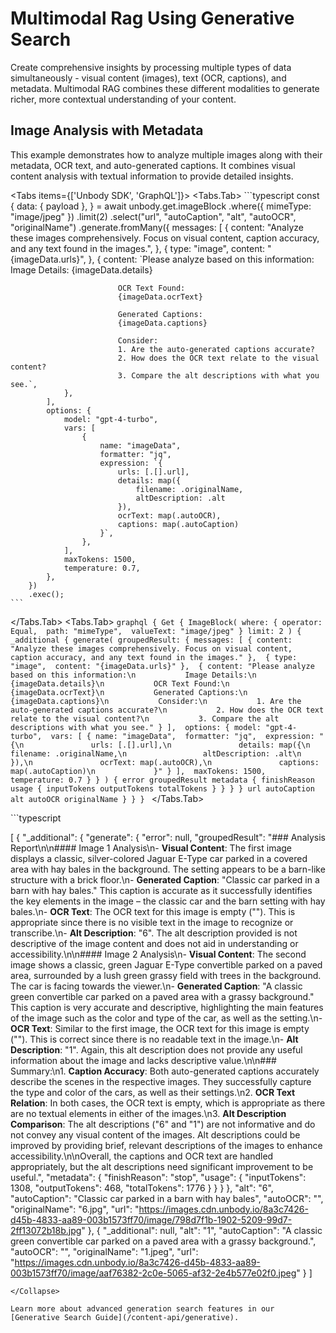 

# Multimodal Rag Using Generative Search

Create comprehensive insights by processing multiple types of data simultaneously - visual content (images), text (OCR, captions), and metadata. Multimodal RAG combines these different modalities to generate richer, more contextual understanding of your content.

## Image Analysis with Metadata
This example demonstrates how to analyze multiple images along with their metadata, OCR text, and auto-generated captions. It combines visual content analysis with textual information to provide detailed insights.

<Tabs items={['Unbody SDK', 'GraphQL']}>
  <Tabs.Tab>
    ```typescript
    const {
      data: { payload },
    } = await unbody.get.imageBlock
        .where({ mimeType: "image/jpeg" })
        .limit(2)
        .select("url", "autoCaption", "alt", "autoOCR", "originalName")
        .generate.fromMany({
            messages: [
                {
                    content: "Analyze these images comprehensively. Focus on visual content, caption accuracy, and any text found in the images.",
                },
                {
                    type: "image",
                    content: "{imageData.urls}",
                },
                {
                    content: `Please analyze based on this information:
                            Image Details:
                            {imageData.details}
                            
                            OCR Text Found:
                            {imageData.ocrText}
                            
                            Generated Captions:
                            {imageData.captions}
                            
                            Consider:
                            1. Are the auto-generated captions accurate?
                            2. How does the OCR text relate to the visual content?
                            3. Compare the alt descriptions with what you see.`,
                },
            ],
            options: {
                model: "gpt-4-turbo",
                vars: [
                    {
                        name: "imageData",
                        formatter: "jq",
                        expression: `{
                            urls: [.[].url],
                            details: map({
                                filename: .originalName,
                                altDescription: .alt
                            }),
                            ocrText: map(.autoOCR),
                            captions: map(.autoCaption)
                        }`,
                    },
                ],
                maxTokens: 1500,
                temperature: 0.7,
            },
        })
        .exec();
    ```
  </Tabs.Tab>
  <Tabs.Tab>
    ```graphql
    {
      Get {
        ImageBlock(
          where: {
            operator: Equal, 
            path: "mimeType", 
            valueText: "image/jpeg"
          }
          limit: 2
        ) {
          _additional {
            generate(
              groupedResult: {
                messages: [
                  {
                    content: "Analyze these images comprehensively. Focus on visual content, caption accuracy, and any text found in the images."
                  }, 
                  {
                    type: "image", 
                    content: "{imageData.urls}"
                  }, 
                  {
                    content: "Please analyze based on this information:\n          
                          Image Details:\n          
                          {imageData.details}\n          
                          OCR Text Found:\n          
                          {imageData.ocrText}\n          
                          Generated Captions:\n          
                          {imageData.captions}\n          
                          Consider:\n          
                          1. Are the auto-generated captions accurate?\n          
                          2. How does the OCR text relate to the visual content?\n          
                          3. Compare the alt descriptions with what you see."
                  }
                ], 
                options: {
                  model: "gpt-4-turbo", 
                  vars: [
                    {
                      name: "imageData", 
                      formatter: "jq", 
                      expression: "{\n              
                        urls: [.[].url],\n              
                        details: map({\n                
                          filename: .originalName,\n                
                          altDescription: .alt\n              
                        }),\n              
                        ocrText: map(.autoOCR),\n              
                        captions: map(.autoCaption)\n            
                      }"
                    }
                  ], 
                  maxTokens: 1500, 
                  temperature: 0.7
                }
              }
            ) {
              error
              groupedResult
              metadata {
                finishReason
                usage {
                  inputTokens
                  outputTokens
                  totalTokens
                }
              }
            }
          }
          url
          autoCaption
          alt
          autoOCR
          originalName
        }
      }
    }
    ```
  </Tabs.Tab>
</Tabs>

<Collapse title="Response">
```typescript

[
    {
        "_additional": {
            "generate": {
                "error": null,
                "groupedResult": "### Analysis Report\n\n#### Image 1 Analysis\n- **Visual Content**: The first image displays a classic, silver-colored Jaguar E-Type car parked in a covered area with hay bales in the background. The setting appears to be a barn-like structure with a brick floor.\n- **Generated Caption**: \"Classic car parked in a barn with hay bales.\" This caption is accurate as it successfully identifies the key elements in the image – the classic car and the barn setting with hay bales.\n- **OCR Text**: The OCR text for this image is empty (\"\"). This is appropriate since there is no visible text in the image to recognize or transcribe.\n- **Alt Description**: \"6\". The alt description provided is not descriptive of the image content and does not aid in understanding or accessibility.\n\n#### Image 2 Analysis\n- **Visual Content**: The second image shows a classic, green Jaguar E-Type convertible parked on a paved area, surrounded by a lush green grassy field with trees in the background. The car is facing towards the viewer.\n- **Generated Caption**: \"A classic green convertible car parked on a paved area with a grassy background.\" This caption is very accurate and descriptive, highlighting the main features of the image such as the color and type of the car, as well as the setting.\n- **OCR Text**: Similar to the first image, the OCR text for this image is empty (\"\"). This is correct since there is no readable text in the image.\n- **Alt Description**: \"1\". Again, this alt description does not provide any useful information about the image and lacks descriptive value.\n\n### Summary:\n1. **Caption Accuracy**: Both auto-generated captions accurately describe the scenes in the respective images. They successfully capture the type and color of the cars, as well as their settings.\n2. **OCR Text Relation**: In both cases, the OCR text is empty, which is appropriate as there are no textual elements in either of the images.\n3. **Alt Description Comparison**: The alt descriptions (\"6\" and \"1\") are not informative and do not convey any visual content of the images. Alt descriptions could be improved by providing brief, relevant descriptions of the images to enhance accessibility.\n\nOverall, the captions and OCR text are handled appropriately, but the alt descriptions need significant improvement to be useful.",
                "metadata": {
                    "finishReason": "stop",
                    "usage": {
                        "inputTokens": 1308,
                        "outputTokens": 468,
                        "totalTokens": 1776
                    }
                }
            }
        },
        "alt": "6",
        "autoCaption": "Classic car parked in a barn with hay bales",
        "autoOCR": "",
        "originalName": "6.jpg",
        "url": "https://images.cdn.unbody.io/8a3c7426-d45b-4833-aa89-003b1573ff70/image/798d7f1b-1902-5209-99d7-2ff13072b18b.jpg"
    },
    {
        "_additional": null,
        "alt": "1",
        "autoCaption": "A classic green convertible car parked on a paved area with a grassy background.",
        "autoOCR": "",
        "originalName": "1.jpeg",
        "url": "https://images.cdn.unbody.io/8a3c7426-d45b-4833-aa89-003b1573ff70/image/aaf76382-2c0e-5065-af32-2e4b577e02f0.jpeg"
    }
]
```
</Collapse>

Learn more about advanced generation search features in our [Generative Search Guide](/content-api/generative).